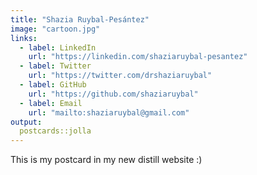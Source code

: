 ```yaml
---
title: "Shazia Ruybal-Pesántez"
image: "cartoon.jpg"
links:
  - label: LinkedIn
    url: "https://linkedin.com/shaziaruybal-pesantez"
  - label: Twitter
    url: "https://twitter.com/drshaziaruybal"
  - label: GitHub
    url: "https://github.com/shaziaruybal"
  - label: Email
    url: "mailto:shaziaruybal@gmail.com"
output:
  postcards::jolla
---
```

 
This is my postcard in my new distill website :)
